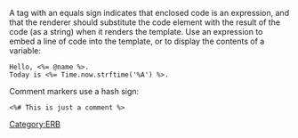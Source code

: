 A tag with an equals sign indicates that enclosed code is an expression, and that the renderer should substitute the code element with the result of the code (as a string) when it renders the template. Use an expression to embed a line of code into the template, or to display the contents of a variable:

 Hello, <%= @name %>.
 Today is <%= Time.now.strftime('%A') %>.

Comment markers use a hash sign:

 <%# This is just a comment %>

[[Category:ERB]]